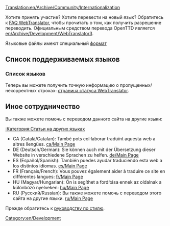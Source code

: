 [[Translation:en/Archive/Community/Internationalization]]


Хотите принять участие? Хотите перевести на новый язык? Обратитесь к [http://translator.openttd.org/en/faq FAQ WebTranslator], чтобы прочитать о том, как получить разрешение переводить. Официальным средством перевода OpenTTD является [[en/Archive/Development/WebTranslator3]].

Языковые файлы имеют специальный [[en/Archive/Source/OpenTTDDevBlackBook/Format of langfiles|формат]]

=='''Список поддерживаемых языков'''==

==='''Список языков'''===
Теперь вы можете получить точную информацию о пропущенных/некорректных строках: 
[http://translator.openttd.org/status страница статуса WebTranslator].

=='''Иное сотрудничество'''==
Вы также можете помочь с переводом данного сайта на другие языки:

[[:Category:en/Articles in other languages|:Категория:Статьи на других языках]]

*CA (Català/Catalan): També pots col·laborar traduïnt aquesta web a altres llengües. [[ca/Main Page]] 
*DE (Deutsch/German): Sie können auch mit der Übersetzung dieser Website in verschiedene Sprachen zu helfen. [[de/Main Page]]
*ES (Español/Spanish): También puedes ayudar traduciendo esta web a los distintos idiomas. [[es/Main Page]]
*FR (Français/French): Vous pouvez également aider à traduire ce site en différentes langues: [[fr/Main Page]]
*HU (Magyar/Hungarian): Ön is segíthet a fordítása ennek az oldalnak a különböző nyelveken: [[hu/Main Page]]
*RU (Русский/Russian): Вы также можете помочь с переводом этого сайта на другие языки. [[ru/Main Page]]

Прежде обратитесь к [[en/Wiki/Manual of Style#non-english-pages|руководству по стилю]].

[[Category:en/Development]]